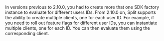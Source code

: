 In versions previous to 2.10.0, you had to create more that one SDK factory instance to evaluate for different users IDs. From 2.10.0 on, Split supports the ability to create multiple clients, one for each user ID. For example, if you need to roll out feature flags for different user IDs, you can instantiate multiple clients, one for each ID. You can then evaluate them using the corresponding client.